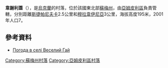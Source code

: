 {{coord|51|54|39|N|34|8|49|E|scale:100000|display=title}}

'''韋謝利蓋'''（{{lang-uk|Веселий Гай}}），是[[烏克蘭|烏克蘭]]的村落，位於該國東北部[[蘇梅州|蘇梅州]]，由[[亞姆皮利區|亞姆皮利區]]負責管轄，分別距離[[斯捷帕尼夫卡_(亞姆皮利區)|斯捷帕尼夫卡]]2.5公里和[[穆拉韋伊尼亞|穆拉韋伊尼亞]]3公里，海拔高度195米，2001年人口7。

==參考資料==
* [http://weather.in.ua/ua/symskaja/3427 Погода в селі Веселий Гай] {{Wayback|url=http://weather.in.ua/ua/symskaja/3427 |date=20111219225057 }}

{{DEFAULTSORT:Веселий Гай}}

[[Category:蘇梅州村落|Category:蘇梅州村落]]
[[Category:亞姆皮利區村落|Category:亞姆皮利區村落]]


{{Sumy-geo-stub}}
